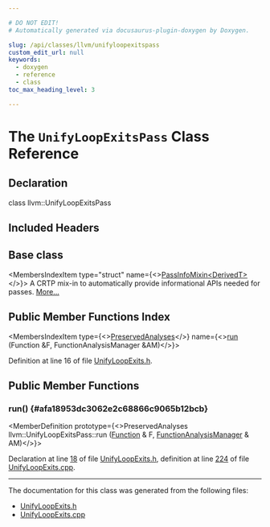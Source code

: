 ```yaml
---

# DO NOT EDIT!
# Automatically generated via docusaurus-plugin-doxygen by Doxygen.

slug: /api/classes/llvm/unifyloopexitspass
custom_edit_url: null
keywords:
  - doxygen
  - reference
  - class
toc_max_heading_level: 3

---
```





# The `UnifyLoopExitsPass` Class Reference

<DoxygenPage pluginConfig={pluginConfig}>



## Declaration

<CodeBlock>class llvm::UnifyLoopExitsPass</CodeBlock>

## Included Headers

<IncludesList>
<IncludesListItem
  filePath="llvm/Transforms/Utils/UnifyLoopExits.h"
  permalink="/docs/api/files/include/include/llvm/include/llvm/transforms/include/llvm/transforms/utils/unifyloopexits-h"
  isLocal="true" />
</IncludesList>

## Base class

<MembersIndex>

<MembersIndexItem
  type="struct"
  name={<><a href="/docs/api/structs/llvm/passinfomixin">PassInfoMixin&lt;DerivedT&gt;</a></>}>
A CRTP mix-in to automatically provide informational APIs needed for passes. <a href="/docs/api/structs/llvm/passinfomixin/#details">More...</a>
</MembersIndexItem>

</MembersIndex>

## Public Member Functions Index

<MembersIndex>

<MembersIndexItem
  type={<><a href="/docs/api/classes/llvm/preservedanalyses">PreservedAnalyses</a></>}
  name={<><a href="#afa18953dc3062e2c68866c9065b12bcb">run</a> (Function &amp;F, FunctionAnalysisManager &amp;AM)</>}>
</MembersIndexItem>

</MembersIndex>


Definition at line 16 of file <a href="/docs/api/files/include/include/llvm/include/llvm/transforms/include/llvm/transforms/utils/unifyloopexits-h">UnifyLoopExits.h</a>.

<SectionDefinition>

## Public Member Functions

### run() {#afa18953dc3062e2c68866c9065b12bcb}

<MemberDefinition
  prototype={<>PreservedAnalyses llvm::UnifyLoopExitsPass::run (<a href="/docs/api/classes/llvm/function">Function</a> &amp; F, <a href="/docs/api/namespaces/llvm/#adce09a5a0de0e3177eb00e932734af2f">FunctionAnalysisManager</a> &amp; AM)</>}>

Declaration at line <a href="/docs/api/files/include/include/llvm/include/llvm/transforms/include/llvm/transforms/utils/unifyloopexits-h/#l00018">18</a> of file <a href="/docs/api/files/include/include/llvm/include/llvm/transforms/include/llvm/transforms/utils/unifyloopexits-h">UnifyLoopExits.h</a>, definition at line <a href="/docs/api/files/lib/lib/transforms/lib/transforms/utils/unifyloopexits-cpp/#l00224">224</a> of file <a href="/docs/api/files/lib/lib/transforms/lib/transforms/utils/unifyloopexits-cpp">UnifyLoopExits.cpp</a>.
</MemberDefinition>

</SectionDefinition>

<hr/>

The documentation for this class was generated from the following files:

<ul>
<li><a href="/docs/api/files/include/include/llvm/include/llvm/transforms/include/llvm/transforms/utils/unifyloopexits-h">UnifyLoopExits.h</a></li>
<li><a href="/docs/api/files/lib/lib/transforms/lib/transforms/utils/unifyloopexits-cpp">UnifyLoopExits.cpp</a></li>
</ul>

</DoxygenPage>
